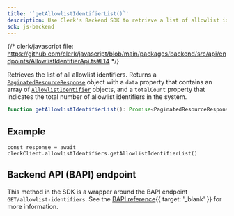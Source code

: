 ```yaml
---
title: '`getAllowlistIdentifierList()`'
description: Use Clerk's Backend SDK to retrieve a list of allowlist identifiers.
sdk: js-backend
---
```


{/* clerk/javascript file: https://github.com/clerk/javascript/blob/main/packages/backend/src/api/endpoints/AllowlistIdentifierApi.ts#L14 */}

Retrieves the list of all allowlist identifiers. Returns a [`PaginatedResourceResponse`](/docs/references/backend/types/paginated-resource-response) object with a `data` property that contains an array of [`AllowlistIdentifier`](/docs/references/backend/types/backend-allowlist-identifier) objects, and a `totalCount` property that indicates the total number of allowlist identifiers in the system.

```ts
function getAllowlistIdentifierList(): Promise<PaginatedResourceResponse<AllowlistIdentifier[]>>
```

## Example

<Include src="_partials/backend/usage" />

```tsx
const response = await clerkClient.allowlistIdentifiers.getAllowlistIdentifierList()
```

## Backend API (BAPI) endpoint

This method in the SDK is a wrapper around the BAPI endpoint `GET/allowlist-identifiers`. See the [BAPI reference](/docs/references/backend-api/tag/Allow-list-Block-list#operation/ListAllowlistIdentifiers){{ target: '_blank' }} for more information.
